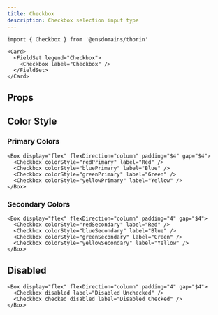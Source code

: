 ```yaml
---
title: Checkbox
description: Checkbox selection input type
---
```


```tsx
import { Checkbox } from '@ensdomains/thorin'
```

```tsx live=true
<Card>
  <FieldSet legend="Checkbox">
    <Checkbox label="Checkbox" />
  </FieldSet>
</Card>
```

## Props

<PropsTable sourceLink={sourceLink} types={types} />

## Color Style

### Primary Colors
```tsx live=true
<Box display="flex" flexDirection="column" padding="$4" gap="$4">
  <Checkbox colorStyle="redPrimary" label="Red" />
  <Checkbox colorStyle="bluePrimary" label="Blue" />
  <Checkbox colorStyle="greenPrimary" label="Green" />
  <Checkbox colorStyle="yellowPrimary" label="Yellow" />
</Box>
```

### Secondary Colors
```tsx live=true
<Box display="flex" flexDirection="column" padding="4" gap="$4">
  <Checkbox colorStyle="redSecondary" label="Red" />
  <Checkbox colorStyle="blueSecondary" label="Blue" />
  <Checkbox colorStyle="greenSecondary" label="Green" />
  <Checkbox colorStyle="yellowSecondary" label="Yellow" />
</Box>
```

## Disabled

```tsx live=true
<Box display="flex" flexDirection="column" padding="4" gap="$4">
  <Checkbox disabled label="Disabled Unchecked" />
  <Checkbox checked disabled label="Disabled Checked" />
</Box>
```
